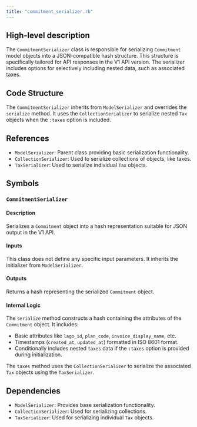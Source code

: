```yaml
---
title: "commitment_serializer.rb"
---
```


## High-level description
The `CommitmentSerializer` class is responsible for serializing `Commitment` model objects into a JSON-compatible hash structure. This structure is specifically tailored for API responses in the V1 API version. The serializer includes options for selectively including nested data, such as associated taxes.

## Code Structure
The `CommitmentSerializer` inherits from `ModelSerializer` and overrides the `serialize` method. It uses the `CollectionSerializer` to serialize nested `Tax` objects when the `:taxes` option is included.

## References
- `ModelSerializer`: Parent class providing basic serialization functionality.
- `CollectionSerializer`: Used to serialize collections of objects, like taxes.
- `TaxSerializer`: Used to serialize individual `Tax` objects.

## Symbols

### `CommitmentSerializer`
#### Description
Serializes a `Commitment` object into a hash representation suitable for JSON output in the V1 API.

#### Inputs
This class does not define any specific input parameters. It inherits the initializer from `ModelSerializer`.

#### Outputs
Returns a hash representing the serialized `Commitment` object.

#### Internal Logic
The `serialize` method constructs a hash containing the attributes of the `Commitment` object. It includes:
- Basic attributes like `lago_id`, `plan_code`, `invoice_display_name`, etc.
- Timestamps (`created_at`, `updated_at`) formatted in ISO 8601 format.
- Conditionally includes nested `taxes` data if the `:taxes` option is provided during initialization.

The `taxes` method uses the `CollectionSerializer` to serialize the associated `Tax` objects using the `TaxSerializer`.

## Dependencies
- `ModelSerializer`: Provides base serialization functionality.
- `CollectionSerializer`: Used for serializing collections.
- `TaxSerializer`: Used for serializing individual `Tax` objects.
